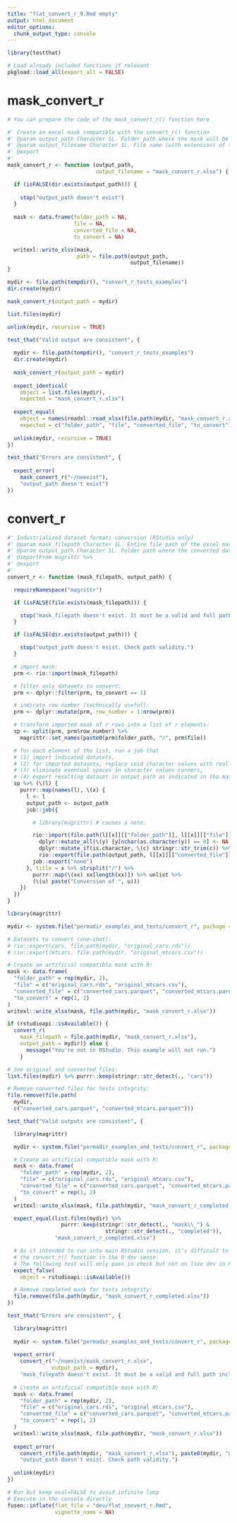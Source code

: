 ```yaml
---
title: "flat_convert_r_9.Rmd empty"
output: html_document
editor_options: 
  chunk_output_type: console
---
```


```r
library(testthat)
```

```r
# Load already included functions if relevant
pkgload::load_all(export_all = FALSE)
```

# mask_convert_r
    
```r
# You can prepare the code of the mask_convert_r() function here
```
  
```r
#' Create an excel mask compatible with the convert_r() function
#' @param output_path Character 1L. Folder path where the mask will be created
#' @param output_filename Character 1L. File name (with extension) of the mask
#' @export
#'
mask_convert_r <- function (output_path,
                            output_filename = "mask_convert_r.xlsx") {

  if (isFALSE(dir.exists(output_path))) {
    
    stop("output_path doesn't exist")
  }
  
  mask <- data.frame(folder_path = NA,
                     file = NA,
                     converted_file = NA,
                     to_convert = NA)

  writexl::write_xlsx(mask,
                      path = file.path(output_path,
                                       output_filename))
}
```
  
```r
mydir <- file.path(tempdir(), "convert_r_tests_examples")
dir.create(mydir)

mask_convert_r(output_path = mydir)

list.files(mydir)

unlink(mydir, recursive = TRUE)
```
  
```r
test_that("Valid output are consistent", {
  
  mydir <- file.path(tempdir(), "convert_r_tests_examples")
  dir.create(mydir)
  
  mask_convert_r(output_path = mydir)
  
  expect_identical(
    object = list.files(mydir), 
    expected = "mask_convert_r.xlsx")
  
  expect_equal(
    object = names(readxl::read_xlsx(file.path(mydir, "mask_convert_r.xlsx")))[1:4],
    expected = c("folder_path", "file", "converted_file", "to_convert"))
  
  unlink(mydir, recursive = TRUE)
})

test_that("Errors are consistent", {
  
  expect_error(
    mask_convert_r("~/noexist"), 
    "output_path doesn't exist")
})
```
  

# convert_r

```r
#' Industrialized dataset formats conversion (RStudio only)
#' @param mask_filepath Character 1L. Entire file path of the excel mask
#' @param output_path Character 1L. Folder path where the converted datasets will be placed
#' @importFrom magrittr %>%
#' @export
#'
convert_r <- function (mask_filepath, output_path) {

  requireNamespace("magrittr")

  if (isFALSE(file.exists(mask_filepath))) {

    stop("mask_filepath doesn't exist. It must be a valid and full path including the xlsx file.")
  }

  if (isFALSE(dir.exists(output_path))) {

    stop("output_path doesn't exist. Check path validity.")
  }

  # import mask:
  prm <- rio::import(mask_filepath)

  # filter only datasets to convert:
  prm <- dplyr::filter(prm, to_convert == 1)

  # indicate row number (technically useful):
  prm <- dplyr::mutate(prm, row_number = 1:nrow(prm))

  # transform imported mask of r rows into a list of r elements:
  sp <- split(prm, prm$row_number) %>%
    magrittr::set_names(paste0(prm$folder_path, "/", prm$file))

  # for each element of the list, run a job that
  # (1) import indicated datasets,
  # (2) for imported datasets, replace void character values with real NAs,
  # (3) eliminate eventual spaces in character values corners,
  # (4) export resulting dataset in output_path as indicated in the mask
  sp %>% (\(l) {
    purrr::map(names(l), \(x) {
      l <- l
      output_path <- output_path
      job::job({

        # library(magrittr) # causes a note.

        rio::import(file.path(l[[x]][["folder_path"]], l[[x]][["file"]])) %>%
          dplyr::mutate_all(\(y) {y[nchar(as.character(y)) == 0] <- NA ; y}) %>%
          dplyr::mutate_if(is.character, \(c) stringr::str_trim(c)) %>%
          rio::export(file.path(output_path, l[[x]][["converted_file"]]))
        job::export("none")
      }, title = x %>% strsplit("/") %>%
        purrr::map(\(xx) xx[length(xx)]) %>% unlist %>% 
        (\(u) paste("Conversion of ", u)))
    })
  })
}
```

```r
library(magrittr)

mydir <- system.file("permadir_examples_and_tests/convert_r", package = "industtry")

# Datasets to convert (one-shot):
# rio::export(cars, file.path(mydir, "original_cars.rds"))
# rio::export(mtcars, file.path(mydir, "original_mtcars.csv"))

# Create an artificial compatible mask with R:
mask <- data.frame(
  "folder_path" = rep(mydir, 2),
  "file" = c("original_cars.rds", "original_mtcars.csv"),
  "converted_file" = c("converted_cars.parquet", "converted_mtcars.parquet"),
  "to_convert" = rep(1, 2)
)
writexl::write_xlsx(mask, file.path(mydir, "mask_convert_r.xlsx"))

if (rstudioapi::isAvailable()) {
  convert_r(
    mask_filepath = file.path(mydir, "mask_convert_r.xlsx"),
    output_path = mydir)} else {
      message("You're not in RStudio. This example will not run.")
    }

# See original and converted files:
list.files(mydir) %>% purrr::keep(stringr::str_detect(., "cars"))

# Remove converted files for tests integrity:
file.remove(file.path(
  mydir,
  c("converted_cars.parquet", "converted_mtcars.parquet")))
```

```r
test_that("Valid outputs are consistent", {

  library(magrittr)

  mydir <- system.file("permadir_examples_and_tests/convert_r", package = "industtry")

  # Create an artificial compatible mask with R:
  mask <- data.frame(
    "folder_path" = rep(mydir, 2),
    "file" = c("original_cars.rds", "original_mtcars.csv"),
    "converted_file" = c("converted_cars.parquet", "converted_mtcars.parquet"),
    "to_convert" = rep(1, 2)
  )
  writexl::write_xlsx(mask, file.path(mydir, "mask_convert_r_completed.xlsx"))

  expect_equal(list.files(mydir) %>%
                 purrr::keep(stringr::str_detect(., "mask\\_") &
                               stringr::str_detect(., "completed")),
               "mask_convert_r_completed.xlsx")

  # As it intended to run into main RStudio session, it's difficult to test
  # the convert_r() function in the R dev sense.
  # The following test will only pass in check but not on live dev in RStudio:
  expect_false(
    object = rstudioapi::isAvailable())

  # Remove completed mask for tests integrity:
  file.remove(file.path(mydir, "mask_convert_r_completed.xlsx"))
})

test_that("Errors are consistent", {

  library(magrittr)
  
  mydir <- system.file("permadir_examples_and_tests/convert_r", package = "industtry")
  
  expect_error(
    convert_r("~/noexist/mask_convert_r.xlsx", 
              output_path = mydir),
    "mask_filepath doesn't exist. It must be a valid and full path including the xlsx file.")
  
  # Create an artificial compatible mask with R:
  mask <- data.frame(
    "folder_path" = rep(mydir, 2),
    "file" = c("original_cars.rds", "original_mtcars.csv"),
    "converted_file" = c("converted_cars.parquet", "converted_mtcars.parquet"),
    "to_convert" = rep(1, 2)
  )
  writexl::write_xlsx(mask, file.path(mydir, "mask_convert_r.xlsx"))
  
  expect_error(
    convert_r(file.path(mydir, "mask_convert_r.xlsx"), paste0(mydir, "noexist")), 
    "output_path doesn't exist. Check path validity.")
  
  unlink(mydir)
})
```


```r
# Run but keep eval=FALSE to avoid infinite loop
# Execute in the console directly
fusen::inflate(flat_file = "dev/flat_convert_r.Rmd", 
               vignette_name = NA)
```

